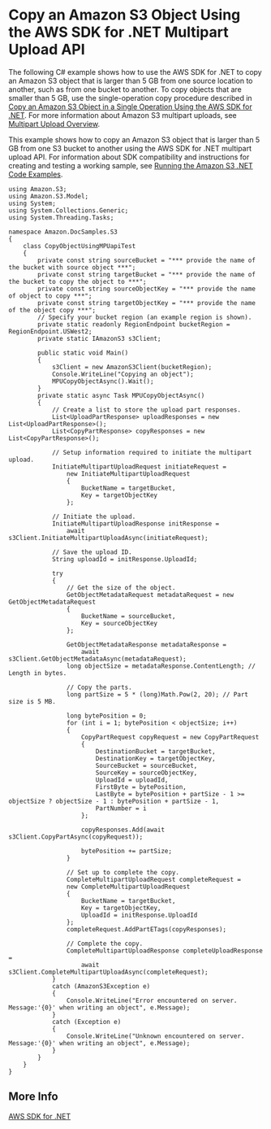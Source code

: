 # Copy an Amazon S3 Object Using the AWS SDK for \.NET Multipart Upload API<a name="CopyingObjctsUsingLLNetMPUapi"></a>

The following C\# example shows how to use the AWS SDK for \.NET to copy an Amazon S3 object that is larger than 5 GB from one source location to another, such as from one bucket to another\. To copy objects that are smaller than 5 GB, use the single\-operation copy procedure described in [Copy an Amazon S3 Object in a Single Operation Using the AWS SDK for \.NET](CopyingObjectUsingNetSDK.mdx)\. For more information about Amazon S3 multipart uploads, see [Multipart Upload Overview](mpuoverview.mdx)\.

This example shows how to copy an Amazon S3 object that is larger than 5 GB from one S3 bucket to another using the AWS SDK for \.NET multipart upload API\. For information about SDK compatibility and instructions for creating and testing a working sample, see [Running the Amazon S3 \.NET Code Examples](UsingTheMPDotNetAPI.mdx#TestingDotNetApiSamples)\.

```
using Amazon.S3;
using Amazon.S3.Model;
using System;
using System.Collections.Generic;
using System.Threading.Tasks;

namespace Amazon.DocSamples.S3
{
    class CopyObjectUsingMPUapiTest
    {
        private const string sourceBucket = "*** provide the name of the bucket with source object ***";
        private const string targetBucket = "*** provide the name of the bucket to copy the object to ***";
        private const string sourceObjectKey = "*** provide the name of object to copy ***";
        private const string targetObjectKey = "*** provide the name of the object copy ***";
        // Specify your bucket region (an example region is shown).
        private static readonly RegionEndpoint bucketRegion = RegionEndpoint.USWest2; 
        private static IAmazonS3 s3Client;

        public static void Main()
        {
            s3Client = new AmazonS3Client(bucketRegion);
            Console.WriteLine("Copying an object");
            MPUCopyObjectAsync().Wait();
        }
        private static async Task MPUCopyObjectAsync()
        {
            // Create a list to store the upload part responses.
            List<UploadPartResponse> uploadResponses = new List<UploadPartResponse>();
            List<CopyPartResponse> copyResponses = new List<CopyPartResponse>();

            // Setup information required to initiate the multipart upload.
            InitiateMultipartUploadRequest initiateRequest =
                new InitiateMultipartUploadRequest
                {
                    BucketName = targetBucket,
                    Key = targetObjectKey
                };

            // Initiate the upload.
            InitiateMultipartUploadResponse initResponse =
                await s3Client.InitiateMultipartUploadAsync(initiateRequest);

            // Save the upload ID.
            String uploadId = initResponse.UploadId;

            try
            {
                // Get the size of the object.
                GetObjectMetadataRequest metadataRequest = new GetObjectMetadataRequest
                {
                    BucketName = sourceBucket,
                    Key = sourceObjectKey
                };

                GetObjectMetadataResponse metadataResponse =
                    await s3Client.GetObjectMetadataAsync(metadataRequest);
                long objectSize = metadataResponse.ContentLength; // Length in bytes.

                // Copy the parts.
                long partSize = 5 * (long)Math.Pow(2, 20); // Part size is 5 MB.

                long bytePosition = 0;
                for (int i = 1; bytePosition < objectSize; i++)
                {
                    CopyPartRequest copyRequest = new CopyPartRequest
                    {
                        DestinationBucket = targetBucket,
                        DestinationKey = targetObjectKey,
                        SourceBucket = sourceBucket,
                        SourceKey = sourceObjectKey,
                        UploadId = uploadId,
                        FirstByte = bytePosition,
                        LastByte = bytePosition + partSize - 1 >= objectSize ? objectSize - 1 : bytePosition + partSize - 1,
                        PartNumber = i
                    };

                    copyResponses.Add(await s3Client.CopyPartAsync(copyRequest));

                    bytePosition += partSize;
                }

                // Set up to complete the copy.
                CompleteMultipartUploadRequest completeRequest =
                new CompleteMultipartUploadRequest
                {
                    BucketName = targetBucket,
                    Key = targetObjectKey,
                    UploadId = initResponse.UploadId
                };
                completeRequest.AddPartETags(copyResponses);

                // Complete the copy.
                CompleteMultipartUploadResponse completeUploadResponse = 
                    await s3Client.CompleteMultipartUploadAsync(completeRequest);
            }
            catch (AmazonS3Exception e)
            {
                Console.WriteLine("Error encountered on server. Message:'{0}' when writing an object", e.Message);
            }
            catch (Exception e)
            {
                Console.WriteLine("Unknown encountered on server. Message:'{0}' when writing an object", e.Message);
            }
        }
    }
}
```

## More Info<a name="CopyingObjctsUsingLLNetMPUapi-more-info"></a>

[AWS SDK for \.NET](https://aws.amazon.com/sdk-for-net/)